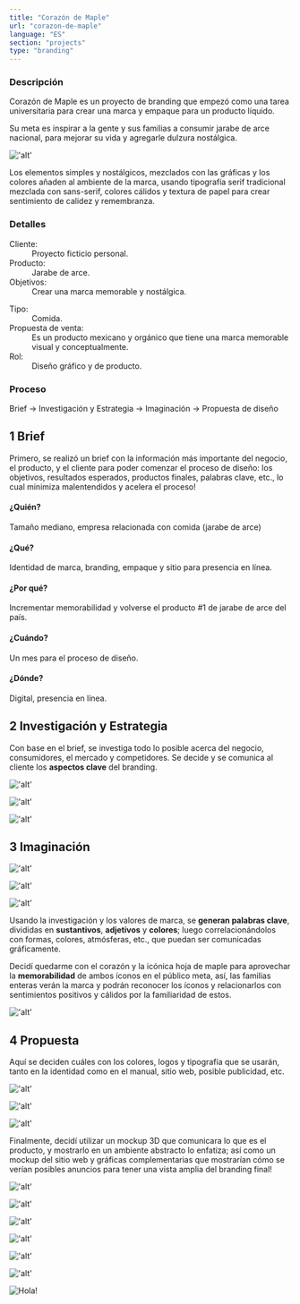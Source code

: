 ```yaml
---
title: "Corazón de Maple"
url: "corazon-de-maple"
language: "ES"
section: "projects"
type: "branding"
---
```


<div className="main-text">

<section className="description">

### Descripción

Corazón de Maple es un proyecto de branding que empezó como una tarea universitaria para crear una marca y empaque para un producto líquido.

Su meta es inspirar a la gente y sus familias a consumir jarabe de arce nacional, para mejorar su vida y agregarle dulzura nostálgica.

<div className="image">

!['alt'](./1_bottle-render.png "Mockup del branding final.")

</div>

Los elementos simples y nostálgicos, mezclados con las gráficas y los colores añaden al ambiente de la marca, usando tipografía serif tradicional mezclada con sans-serif, colores cálidos y textura de papel para crear sentimiento de calidez y remembranza.

</section>

<section className="details">

### Detalles

<div className="columns-list">

<dl>
  <dt> Cliente: </dt>
  <dd> Proyecto ficticio personal. </dd>
  <dt> Producto: </dt>
  <dd> Jarabe de arce. </dd>
  <dt> Objetivos: </dt>
  <dd> Crear una marca memorable y nostálgica. </dd>
</dl>
<dl>
  <dt> Tipo: </dt>
  <dd> Comida. </dd>
  <dt> Propuesta de venta: </dt>
  <dd> Es un producto mexicano y orgánico que tiene una marca memorable visual y conceptualmente. </dd>
  <dt> Rol: </dt>
  <dd> Diseño gráfico y de producto. </dd>
</dl>

</div>

</section>

<section className="process">

### Proceso

Brief -> Investigación y Estrategia -> Imaginación -> Propuesta de diseño

</section>

<section className="brief">

<span className="number">1</span> Brief
-----

Primero, se realizó un brief con la información más importante del negocio, el producto, y el cliente para poder comenzar el proceso de diseño: los objetivos, resultados esperados, productos finales, palabras clave, etc., lo cual minimiza malentendidos y acelera el proceso!

#### ¿Quién?

Tamaño mediano, empresa relacionada con comida (jarabe de arce)

#### ¿Qué?

Identidad de marca, branding, empaque y sitio para presencia en línea.

#### ¿Por qué?

Incrementar memorabilidad y volverse el producto #1 de jarabe de arce del país.

#### ¿Cuándo?

Un mes para el proceso de diseño.

#### ¿Dónde?

Digital, presencia en línea.

</section>

<section className="research-and-strategy">

<span className="number">2</span> Investigación y Estrategia
-----

Con base en el brief, se investiga todo lo posible acerca del negocio, consumidores, el mercado y competidores. Se decide y se comunica al cliente los **aspectos clave** del branding.

<div className="image">

!['alt'](./2_brand-values.png "Valores de marca.")

</div>

<div className="image">

!['alt'](./3_consumer-persona.png '"Persona" del consumidor.')

</div>

<div className="image">

!['alt'](./4_global-concept.png "Moodboard para el concepto global inicial.")

</div>

</section>

<section className="imagination">

<span className="number">3</span> Imaginación
-----

<div className="image">

!['alt'](./5_first-sketches.png "Primeros bocetos.")

</div>

<div className="image">

!['alt'](./6_second-sketches.png "Segundos bocetos.")

</div>

<div className="image">

!['alt'](./7_keywords.png "Lluvia de ideas con mapas mentales.")

</div>

Usando la investigación y los valores de marca, se **generan palabras clave**, divididas en **sustantivos**, **adjetivos** y **colores**; luego correlacionándolos con formas, colores, atmósferas, etc., que puedan ser comunicadas gráficamente.

Decidí quedarme con el corazón y la icónica hoja de maple para aprovechar la **memorabilidad** de ambos íconos en el público meta, así, las familias enteras verán la marca y podrán reconocer los íconos y relacionarlos con sentimientos positivos y cálidos por la familiaridad de estos.

<div className="image">

!['alt'](./8_digital-sketches.png "Bocetos digitales y generación de ideas.")

</div>

</section>

<section className="proposal">

<span className="number">4</span> Propuesta
-----

Aquí se deciden cuáles con los colores, logos y tipografía que se usarán, tanto en la identidad como en el manual, sitio web, posible publicidad, etc.

<div className="image">

!['alt'](./9_color-proposal.png "Propuesta de color con colores principales y secundarios.")

</div>

<div className="image">

!['alt'](./10_logo-colors.png "Propuesta de logotipos con colores.")

</div>

<div className="image">

!['alt'](./11_typography.png "Propuesta de tipografía.")

</div>

Finalmente, decidí utilizar un mockup 3D que comunicara lo que es el producto, y mostrarlo en un ambiente abstracto lo enfatiza; así como un mockup del sitio web y gráficas complementarias que mostrarían cómo se verían posibles anuncios para tener una vista amplia del branding final!

<div className="image">

!['alt'](./12_bottles-mockup.png "Mockup de botella 3D para redes sociales.")

</div>

<div className="image">

!['alt'](./13_website-mockup.png "Propuesta de diseño web.")

</div>

<div className="image">

!['alt'](./14_website-animation.webp "Animación de sitio web.")

</div>

<div className="image">

!['alt'](./15_tall-photo-mockup.png "Fotografía mockup.")

</div>

<div className="image">

!['alt'](./16_tall-photo-mockup-2.png "Fotografía mockup 2.")

</div>

<div className="image">

!['alt'](./17_totebag-mockup.png "Mockup de bolsa publicitaria.")

</div>

<div className="image">

![Hola!](./18_brand-animation.webp "Animación de branding.")

</div>

</section>

</div>
